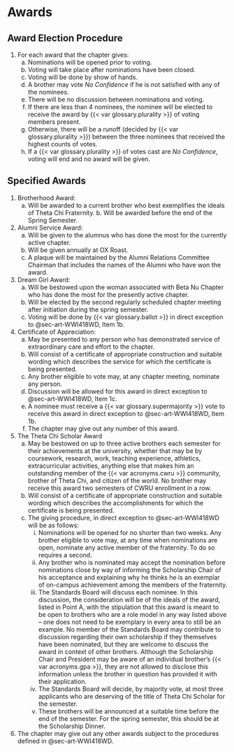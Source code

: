 # Awards {#sec-art-KAF5NVBG}

## Award Election Procedure {#sec-art-WWI418WD}

1. For each award that the chapter gives:
   a. Nominations will be opened prior to voting.
   a. Voting will take place after nominations have been closed.
   a. Voting will be done by show of hands.
   a. A brother may vote *No Confidence* if he is not satisfied with any of the nominees.
   a. There will be no discussion between nominations and voting.
   a. If there are less than 4 nominees, the nominee will be elected to receive the award by {{< var glossary.plurality >}} of voting members present.
   a. Otherwise, there will be a runoff (decided by {{< var glossary.plurality >}}) between the three nominees that received the highest counts of votes.
   a. If a {{< var glossary.plurality >}} of votes cast are *No Confidence*, voting will end and no award will be given.

## Specified Awards {#sec-art-GZYYZN72}

1. Brotherhood Award:
   a. Will be awarded to a current brother who best exemplifies the ideals of Theta Chi Fraternity. b. Will be awarded before the end of the Spring Semester.

1. Alumni Service Award:
   a. Will be given to the alumnus who has done the most for the currently active chapter.
   a. Will be given annually at OX Roast.
   a. A plaque will be maintained by the Alumni Relations Committee Chairman that includes the names of the Alumni who have won the award.

1. Dream Girl Award:
   a. Will be bestowed upon the woman associated with Beta Nu Chapter who has done the most for the presently active chapter.
   a. Will be elected by the second regularly scheduled chapter meeting after initiation during the spring semester.
   a. Voting will be done by {{< var glossary.ballot >}} in direct exception to @sec-art-WWI418WD, Item 1b.

1. Certificate of Appreciation:
   a. May be presented to any person who has demonstrated service of extraordinary care and effort to the chapter.\
   a. Will consist of a certificate of appropriate construction and suitable wording which describes the service for which the certificate is being presented.
   a. Any brother eligible to vote may, at any chapter meeting, nominate any person.
   a. Discussion will be allowed for this award in direct exception to @sec-art-WWI418WD, Item 1c.
   a. A nominee must receive a {{< var glossary.supermajority >}} vote to receive this award in direct exception to @sec-art-WWI418WD, Item 1b.
   a. The chapter may give out any number of this award.

1. The Theta Chi Scholar Award
   a. May be bestowed on up to three active brothers each semester for their achievements at the university, whether that may be by coursework, research, work, teaching experience, athletics, extracurricular activities, anything else that makes him an outstanding member of the {{< var acronyms.cwru >}} community, brother of Theta Chi, and citizen of the world. No brother may receive this award two semesters of CWRU enrollment in a row.
   a. Will consist of a certificate of appropriate construction and suitable wording which describes the accomplishments for which the certificate is being presented.
   a. The giving procedure, in direct exception to @sec-art-WWI418WD will be as follows:
      i. Nominations will be opened for no shorter than two weeks. Any brother eligible to vote may, at any time when nominations are open, nominate any active member of the fraternity. To do so requires a second.
      i. Any brother who is nominated may accept the nomination before nominations close by way of informing the Scholarship Chair of his acceptance and explaining why he thinks he is an exemplar of on-campus achievement among the members of the fraternity.
      i. The Standards Board will discuss each nominee. In this discussion, the consideration will be of the ideals of the award, listed in Point A, with the stipulation that this award is meant to be open to brothers who are a role model in any way listed above – one does not need to be exemplary in every area to still be an example. No member of the Standards Board may contribute to discussion regarding their own scholarship if they themselves have been nominated, but they are welcome to discuss the award in context of other brothers. Although the Scholarship Chair and President may be aware of an individual brother’s {{< var acronyms.gpa >}}, they are not allowed to disclose this information unless the brother in question has provided it with their application.
      i. The Standards Board will decide, by majority vote, at most three applicants who are deserving of the title of Theta Chi Scholar for the semester. 
      i. These brothers will be announced at a suitable time before the end of the semester. For the spring semester, this should be at the Scholarship Dinner.


1. The chapter may give out any other awards subject to the procedures defined in @sec-art-WWI418WD.
